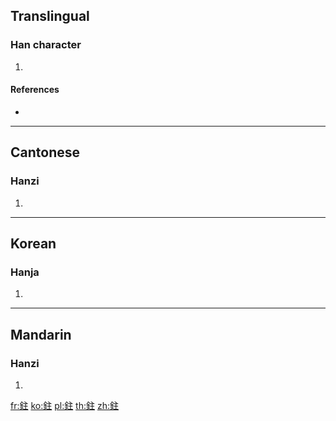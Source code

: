 {{character info/new}}
==Translingual==

===Han character===
{{Han char|rn=167|rad=金|as=05|sn=13|four=80114|canj=CYG}}

# {{defn|Han|sort=金05}}

====References====
* {{Han ref|kx=1301.080|dkj=40300|dj=1803.100|hdz=64190.090|uh=9252|ud=37458|bh=E0AF|bd=57519}}

----

==Cantonese==

===Hanzi===
{{yue-hanzi|jyut=|y=jyu3}}

# {{defn|lang=yue|sort=金05}}

----

==Korean==

===Hanja===
{{ko-hanja|hangeul=주|eumhun=|rv=ju|mr=chu|y=cwu}}

# {{defn|lang=ko|sort=金05}}

----

==Mandarin==

===Hanzi===
{{cmn-hanzi|pin=[[zhù]] ([[zhu4]])|wg=chu<sup>4</sup>}}

# {{defn|lang=cmn|sort=金05}}

[[fr:鉒]]
[[ko:鉒]]
[[pl:鉒]]
[[th:鉒]]
[[zh:鉒]]